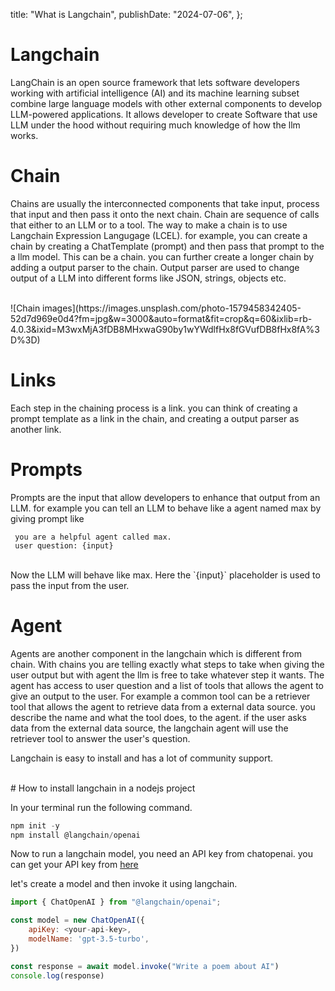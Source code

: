   title: "What is Langchain",
  publishDate: "2024-07-06",
};

# Langchain
LangChain is an open source framework that lets software developers working with artificial intelligence (AI) and its machine learning subset combine large language models with other external components to develop LLM-powered applications. It allows developer to create Software that use LLM under the hood without requiring much knowledge of how the llm works. 
<br/>

# Chain

Chains are usually the interconnected components that take input, process that input and then pass it onto the next chain. Chain are sequence of calls that either to an LLM or to a tool.  The way to make a chain is to use Langchain Expression Langugage (LCEL). for example, you can create a chain by creating a ChatTemplate (prompt) and then pass that prompt to the a llm model. This can be a chain. you can further create a longer chain by adding a output parser to the chain. Output parser are used to change output of a LLM into different forms like JSON, strings, objects etc.

<br/>
![Chain images](https://images.unsplash.com/photo-1579458342405-52d7d969e0d4?fm=jpg&w=3000&auto=format&fit=crop&q=60&ixlib=rb-4.0.3&ixid=M3wxMjA3fDB8MHxwaG90by1wYWdlfHx8fGVufDB8fHx8fA%3D%3D)
<br/>

# Links
Each step in the chaining process is a link. you can think of creating a prompt template as a link in the chain, and creating a output parser as another link.
<br/>

# Prompts
Prompts are the input that allow developers to enhance that output from an LLM. for example you can tell an LLM to behave like a agent named max by giving prompt like
<br/>

```
 you are a helpful agent called max. 
 user question: {input}
```
<br/>
Now the LLM will behave like max. Here the `{input}` placeholder is used to pass the input from the user.

# Agent
Agents are another component in the langchain which is different from chain. With chains you are telling exactly what steps to take when giving the user output but with agent the llm is free to take whatever step it wants. The agent has access to user question and a list of tools that allows the agent to give an output to the user. For example a common tool can be a retriever tool that allows the agent to retrieve data from a external data source. you describe the name and what the tool does, to the agent. if the user asks data from the external data source, the langchain agent will use the retriever tool to answer the user's question. 

Langchain is easy to install and has a lot of community support. 

<br/>
# How to install langchain in a nodejs project

In your terminal run the following command.

```javascript
npm init -y
npm install @langchain/openai
```

Now to run a langchain model, you need an API key from chatopenai. you can get your API key from [here](https://platform.openai.com/api-keys)

let's create a model and then invoke it using langchain.

```javascript
import { ChatOpenAI } from "@langchain/openai";

const model = new ChatOpenAI({
    apiKey: <your-api-key>,
    modelName: 'gpt-3.5-turbo',
})

const response = await model.invoke("Write a poem about AI")
console.log(response)

```

